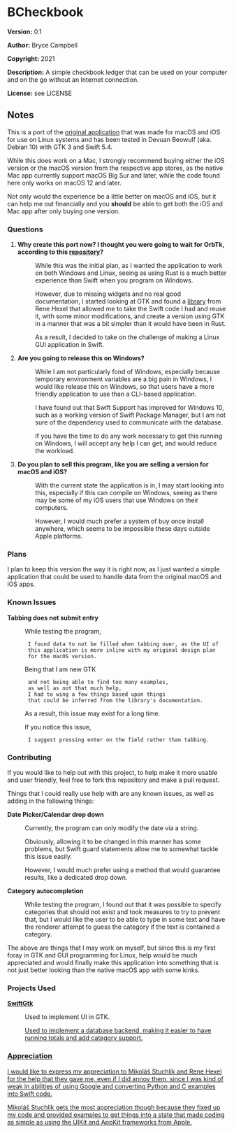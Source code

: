 =BCheckbook=

'''Version:''' 0.1

'''Author:''' Bryce Campbell

'''Copyright:''' 2021

'''Description:''' A simple checkbook ledger that can be used on your computer and on the go without an Internet connection.

'''License:''' see LICENSE

==Notes==

This is a port of the <a href="https://github.com/bryceac/BCheckbook">original application</a> that was made for macOS and iOS for use on Linux systems and has been tested in Devuan Beowulf (aka. Debian 10) with GTK 3 and Swift 5.4.

While this does work on a Mac, I strongly recommend buying either 
the iOS version or the macOS version from the respective app stores, 
as the native Mac app currently support 
macOS Big Sur and later, while the code found here only works on 
macOS 12 and later.

Not only would the experience be a little better on macOS and iOS, 
but it can help me out financially and you <strong>should</strong> 
be able to get both the iOS and Mac app after only buying one version.

===Questions===

<ol>
<li>
<dl>
<dt style="font-weight:bold">Why create this port now? I thought you were going to wait for OrbTk, according to this <a href="https://github.com/bryceac/rcheckbook">repository</a>?</dt>
<dd>
<p>While this was the initial plan, as I wanted the application to work on both Windows and Linux, seeing as using Rust is a much better experience than Swift when you program on Windows.</p>
<p>However, due to missing widgets and no real good documentation, I started looking at GTK and found a <a href="https://github.com/rhx/SwiftGtk">library</a> from Rene Hexel that allowed me to take the Swift code I had and reuse it, with some minor modifications, and create a version using GTK in a manner that was a bit simpler than it would have been in Rust.</p>
<p>As a result, I decided to take on the challenge of making a Linux GUI application in Swift.</p>
</dd>
</dl>
</li>
<li>
<dl>
<dt style="font-weight:bold">Are you going to release this on Windows?</dt>
<dd>
<p>While I am not particularly fond of Windows, 
especially because temporary environment variables 
are a big pain in Windows, 
I would like release this on Windows, 
so that users have a more friendly application to use 
than a CLI-based application.</p>
<p>I have found out that Swift Support has improved for Windows 10,
such as a working version of Swift Package Manager, 
but I am not sure of the dependency used to communicate with the database.</p>
<p>If you have the time to do any work necessary to get 
this running on Windows, I will accept any help I can get, 
and would reduce the workload.</p>
</dd>
</dl>
</li>
<li>
<dl>
<dt style="font-weight:bold">Do you plan to sell this program, like you are selling a version for macOS and iOS?</dt>
<dd>
<p>With the current state the application is in, 
I may start looking into this, 
especially if this can compile on Windows, 
seeing as there may be some of my iOS users that 
use Windows on their computers.</p>
<p>However, I would much prefer a system of buy once install anywhere, 
which seems to be impossible these days outside Apple platforms.</p>
</dd>
</dl>
</li>
</ol>

===Plans===

I plan to keep this version the way it is right now,
as I just wanted a simple application 
that could be used to handle data from the original macOS and iOS apps.

===Known Issues===

<dl>
  <dt style="font-weight:bold">Tabbing does not submit entry</dt>
  <dd>
  <p>While testing the program, 
  I found data to not be filled when tabbing over, as the UI of 
  this application is more inline with my original design plan 
  for the macOS version.</p>
  <p>Being that I am new GTK 
  and not being able to find too many examples, 
  as well as not that much help, 
  I had to wing a few things based upon things 
  that could be inferred from the library's documentation.</p>
  <p>As a result, this issue may exist for a long time.</p>
  <p>If you notice this issue, 
  I suggest pressing enter on the field rather than tabbing.</p>
  </dd>
</dl>

===Contributing===

If you would like to help out with this project, 
to help make it more usable and user friendly, 
feel free to fork this repository and make a pull request.

Things that I could really use help with are any known issues, 
as well as adding in the following things:

<dl>
<dt style="font-weight:bold">Date Picker/Calendar drop down</dt>
<dd>
<p>Currently, the program can only modify the date via a string.</p>
<p>Obviously, 
allowing it to be changed in this manner has some problems, 
but Swift guard statements allow me to somewhat tackle this issue easily.</p>
<p>However, I would much prefer using a method that would guarantee results, 
like a dedicated drop down.</p>
</dd>
<dt style="font-weight:bold">Category autocompletion</dt>
<dd>
<p>While testing the program, 
I found out that it was possible to specify categories 
that should not exist and took measures to try to prevent that,
but I would like the user to be able to type in some text and 
have the renderer attempt to guess the category if the text is contained a category.</p>
</dd>
</dl>

The above are things that I may work on myself, 
but since this is my first foray in GTK 
and GUI programming for Linux, help would be much appreciated 
and would finally make this application into something 
that is not just better looking than the native macOS app with some kinks.

===Projects Used===

<dl>
<dt style="font-weight:bold">
<a href="https://github.com/rhx/SwiftGtk">SwiftGtk</a>
</dt>
<dd>
<p>Used to implement UI in GTK.</p>
</dd>
<dt style="font-weight:bold">
<a href="https://github.com/stephencelis/SQLite.swift">
</dt>
<dd>
<p>Used to implement a database backend, 
making it easier to have running totals 
and add category support.</p>
</dd>
</dl>

===Appreciation===

I would like to express my appreciation to 
Mikoláš Stuchlík and Rene Hexel for the help that they gave me, 
even if I did annoy them, 
since I was kind of weak in abilities of using Google 
and converting Python and C examples into Swift code.

Mikoláš Stuchlík gets the most appreciation though because 
they fixed up my code and 
provided examples to get things into a state 
that made coding as simple as using the 
UIKit and AppKit frameworks from Apple.